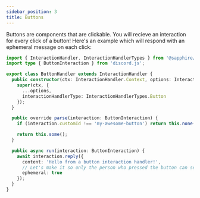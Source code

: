 ```yaml
---
sidebar_position: 3
title: Buttons
---
```


Buttons are components that are clickable. You will recieve an interaction for every click of a button! Here's an
example which will respond with an ephemeral message on each click:

```typescript ts2esm2cjs
import { InteractionHandler, InteractionHandlerTypes } from '@sapphire/framework';
import type { ButtonInteraction } from 'discord.js';

export class ButtonHandler extends InteractionHandler {
  public constructor(ctx: InteractionHandler.Context, options: InteractionHandler.Options) {
    super(ctx, {
      ...options,
      interactionHandlerType: InteractionHandlerTypes.Button
    });
  }

  public override parse(interaction: ButtonInteraction) {
    if (interaction.customId !== 'my-awesome-button') return this.none();

    return this.some();
  }

  public async run(interaction: ButtonInteraction) {
    await interaction.reply({
      content: 'Hello from a button interaction handler!',
      // Let's make it so only the person who pressed the button can see this message!
      ephemeral: true
    });
  }
}
```
